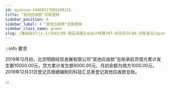 ```yaml
---
id: qianxue-14060317050109215
title: “其他应收款”总账登账
sidebar_position: 4
sidebar_label: 4 “其他应收款”总账登账
sidebar_class_name: green
slug: /基础会计/jc-1/1043/09-商品流通企业会计核算/07-综合实训/04-总账登记/qianxue-14060316483427032/qianxue-14060317050109215/“其他应收款”总账登账
---
```


:::info 要求

2019年12月初，北京明朗经贸发展有限公司“其他应收款”总账承前页借方累计发生额10000.00元，贷方累计发生额9000.00元，月初余额为借方1000.00元，2019年12月31日登记员根据编制的科目汇总表登记其他应收款总账。

:::
